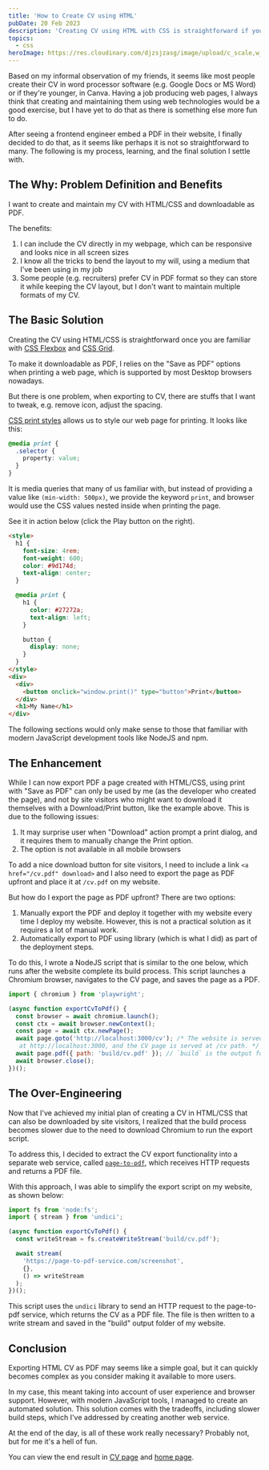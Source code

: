 ```yaml
---
title: 'How to Create CV using HTML'
pubDate: 20 Feb 2023
description: 'Creating CV using HTML with CSS is straightforward if you know them, but making it exportable as PDF is more involving'
topics:
  - css
heroImage: https://res.cloudinary.com/djzsjzasg/image/upload/c_scale,w_1120/v1677299978/malcolm-kee/html_cv_tmepdr.png
---
```



Based on my informal observation of my friends, it seems like most people create their CV in word processor software (e.g. Google Docs or MS Word) or if they're younger, in Canva. Having a job producing web pages, I always think that creating and maintaining them using web technologies would be a good exercise, but I have yet to do that as there is something else more fun to do.

After seeing a frontend engineer embed a PDF in their website, I finally decided to do that, as it seems like perhaps it is not so straightforward to many. The following is my process, learning, and the final solution I settle with.

## The Why: Problem Definition and Benefits

I want to create and maintain my CV with HTML/CSS and downloadable as PDF.

The benefits:

1. I can include the CV directly in my webpage, which can be responsive and looks nice in all screen sizes
1. I know all the tricks to bend the layout to my will, using a medium that I've been using in my job
1. Some people (e.g. recruiters) prefer CV in PDF format so they can store it while keeping the CV layout, but I don't want to maintain multiple formats of my CV.

## The Basic Solution

Creating the CV using HTML/CSS is straightforward once you are familiar with [CSS Flexbox](https://css-tricks.com/snippets/css/a-guide-to-flexbox/) and [CSS Grid](https://css-tricks.com/snippets/css/complete-guide-grid/).

To make it downloadable as PDF, I relies on the "Save as PDF" options when printing a web page, which is supported by most Desktop browsers nowadays.

But there is one problem, when exporting to CV, there are stuffs that I want to tweak, e.g. remove icon, adjust the spacing.

[CSS print styles](https://www.smashingmagazine.com/2011/11/how-to-set-up-a-print-style-sheet/) allows us to style our web page for printing. It looks like this:

```css {0}
@media print {
  .selector {
    property: value;
  }
}
```

It is media queries that many of us familiar with, but instead of providing a value like `(min-width: 500px)`, we provide the keyword `print`, and browser would use the CSS values nested inside when printing the page.

See it in action below (click the Play button on the right).

<LiveEditor>

```html
<style>
  h1 {
    font-size: 4rem;
    font-weight: 600;
    color: #9d174d;
    text-align: center;
  }

  @media print {
    h1 {
      color: #27272a;
      text-align: left;
    }

    button {
      display: none;
    }
  }
</style>
<div>
  <div>
    <button onclick="window.print()" type="button">Print</button>
  </div>
  <h1>My Name</h1>
</div>
```

</LiveEditor>

<Aside className="mt-6">

The following sections would only make sense to those that familiar with modern JavaScript development tools like NodeJS and npm.

</Aside>

## The Enhancement

While I can now export PDF a page created with HTML/CSS, using print with "Save as PDF" can only be used by me (as the developer who created the page), and not by site visitors who might want to download it themselves with a Download/Print button, like the example above. This is due to the following issues:

1. It may surprise user when "Download" action prompt a print dialog, and it requires them to manually change the Print option.
1. The option is not available in all mobile browsers

To add a nice download button for site visitors, I need to include a link `<a href="/cv.pdf" download>` and I also need to export the page as PDF upfront and place it at `/cv.pdf` on my website.

But how do I export the page as PDF upfront? There are two options:

1. Manually export the PDF and deploy it together with my website every time I deploy my website. However, this is not a practical solution as it requires a lot of manual work.
1. Automatically export to PDF using library (which is what I did) as part of the deployment steps.

To do this, I wrote a NodeJS script that is similar to the one below, which runs after the website complete its build process. This script launches a Chromium browser, navigates to the CV page, and saves the page as a PDF.

```js
import { chromium } from 'playwright';

(async function exportCvToPdf() {
  const browser = await chromium.launch();
  const ctx = await browser.newContext();
  const page = await ctx.newPage();
  await page.goto('http://localhost:3000/cv'); /* The website is served locally
   at http://localhost:3000, and the CV page is served at /cv path. */
  await page.pdf({ path: 'build/cv.pdf' }); // `build` is the output folder of my website
  await browser.close();
})();
```

## The Over-Engineering

Now that I've achieved my initial plan of creating a CV in HTML/CSS that can also be downloaded by site visitors, I realized that the build process becomes slower due to the need to download Chromium to run the export script.

To address this, I decided to extract the CV export functionality into a separate web service, called [`page-to-pdf`](https://github.com/malcolm-kee/page-to-pdf), which receives HTTP requests and returns a PDF file.

With this approach, I was able to simplify the export script on my website, as shown below:

```js
import fs from 'node:fs';
import { stream } from 'undici';

(async function exportCvToPdf() {
  const writeStream = fs.createWriteStream('build/cv.pdf');

  await stream(
    'https://page-to-pdf-service.com/screenshot',
    {},
    () => writeStream
  );
})();
```

This script uses the `undici` library to send an HTTP request to the page-to-pdf service, which returns the CV as a PDF file. The file is then written to a write stream and saved in the "build" output folder of my website.

## Conclusion

Exporting HTML CV as PDF may seems like a simple goal, but it can quickly becomes complex as you consider making it available to more users.

In my case, this meant taking into account of user experience and browser support. However, with modern JavaScript tools, I managed to create an automated solution. This solution comes with the tradeoffs, including slower build steps, which I've addressed by creating another web service.

At the end of the day, is all of these work really necessary? Probably not, but for me it's a hell of fun.

<Aside>

You can view the end result in [CV page](/cv) and [home page](/).

</Aside>

